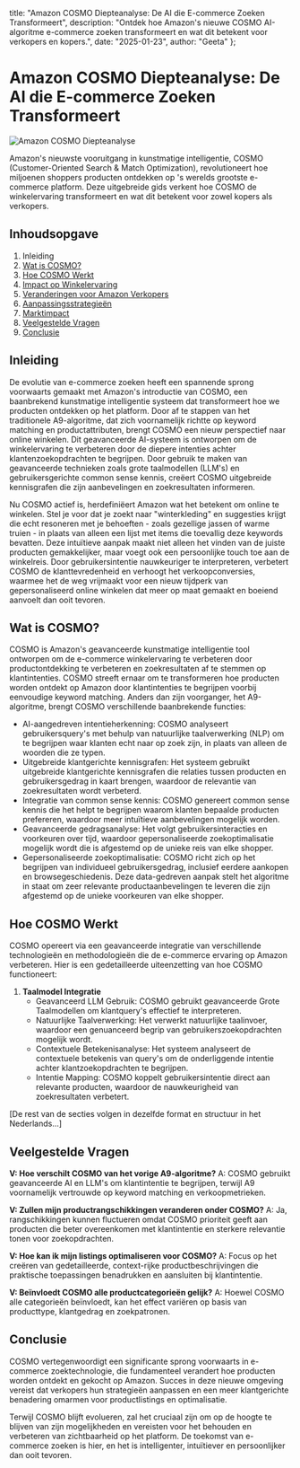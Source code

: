   title: "Amazon COSMO Diepteanalyse: De AI die E-commerce Zoeken Transformeert",
  description: "Ontdek hoe Amazon's nieuwe COSMO AI-algoritme e-commerce zoeken transformeert en wat dit betekent voor verkopers en kopers.",
  date: "2025-01-23",
  author: "Geeta"
};

# Amazon COSMO Diepteanalyse: De AI die E-commerce Zoeken Transformeert

![Amazon COSMO Diepteanalyse](/images/blog/amazon-cosmo-deep-dive.jpeg)

Amazon's nieuwste vooruitgang in kunstmatige intelligentie, COSMO (Customer-Oriented Search & Match Optimization), revolutioneert hoe miljoenen shoppers producten ontdekken op 's werelds grootste e-commerce platform. Deze uitgebreide gids verkent hoe COSMO de winkelervaring transformeert en wat dit betekent voor zowel kopers als verkopers.

## Inhoudsopgave

1. Inleiding
2. [Wat is COSMO?](#wat-is-cosmo)
3. [Hoe COSMO Werkt](#hoe-cosmo-werkt)
4. [Impact op Winkelervaring](#impact-op-winkelervaring)
5. [Veranderingen voor Amazon Verkopers](#veranderingen-voor-amazon-verkopers)
6. [Aanpassingsstrategieën](#aanpassingsstrategieen)
7. [Marktimpact](#marktimpact)
8. [Veelgestelde Vragen](#veelgestelde-vragen)
9. [Conclusie](#conclusie)

## Inleiding

De evolutie van e-commerce zoeken heeft een spannende sprong voorwaarts gemaakt met Amazon's introductie van COSMO, een baanbrekend kunstmatige intelligentie systeem dat transformeert hoe we producten ontdekken op het platform. Door af te stappen van het traditionele A9-algoritme, dat zich voornamelijk richtte op keyword matching en productattributen, brengt COSMO een nieuw perspectief naar online winkelen. Dit geavanceerde AI-systeem is ontworpen om de winkelervaring te verbeteren door de diepere intenties achter klantenzoekopdrachten te begrijpen. Door gebruik te maken van geavanceerde technieken zoals grote taalmodellen (LLM's) en gebruikersgerichte common sense kennis, creëert COSMO uitgebreide kennisgrafen die zijn aanbevelingen en zoekresultaten informeren.

Nu COSMO actief is, herdefiniëert Amazon wat het betekent om online te winkelen. Stel je voor dat je zoekt naar "winterkleding" en suggesties krijgt die echt resoneren met je behoeften - zoals gezellige jassen of warme truien - in plaats van alleen een lijst met items die toevallig deze keywords bevatten. Deze intuïtieve aanpak maakt niet alleen het vinden van de juiste producten gemakkelijker, maar voegt ook een persoonlijke touch toe aan de winkelreis. Door gebruikersintentie nauwkeuriger te interpreteren, verbetert COSMO de klanttevredenheid en verhoogt het verkoopconversies, waarmee het de weg vrijmaakt voor een nieuw tijdperk van gepersonaliseerd online winkelen dat meer op maat gemaakt en boeiend aanvoelt dan ooit tevoren.

## Wat is COSMO?

COSMO is Amazon's geavanceerde kunstmatige intelligentie tool ontworpen om de e-commerce winkelervaring te verbeteren door productontdekking te verbeteren en zoekresultaten af te stemmen op klantintenties. COSMO streeft ernaar om te transformeren hoe producten worden ontdekt op Amazon door klantintenties te begrijpen voorbij eenvoudige keyword matching. Anders dan zijn voorganger, het A9-algoritme, brengt COSMO verschillende baanbrekende functies:

- AI-aangedreven intentieherkenning: COSMO analyseert gebruikersquery's met behulp van natuurlijke taalverwerking (NLP) om te begrijpen waar klanten echt naar op zoek zijn, in plaats van alleen de woorden die ze typen.
- Uitgebreide klantgerichte kennisgrafen: Het systeem gebruikt uitgebreide klantgerichte kennisgrafen die relaties tussen producten en gebruikersgedrag in kaart brengen, waardoor de relevantie van zoekresultaten wordt verbeterd.
- Integratie van common sense kennis: COSMO genereert common sense kennis die het helpt te begrijpen waarom klanten bepaalde producten prefereren, waardoor meer intuïtieve aanbevelingen mogelijk worden.
- Geavanceerde gedragsanalyse: Het volgt gebruikersinteracties en voorkeuren over tijd, waardoor gepersonaliseerde zoekoptimalisatie mogelijk wordt die is afgestemd op de unieke reis van elke shopper.
- Gepersonaliseerde zoekoptimalisatie: COSMO richt zich op het begrijpen van individueel gebruikersgedrag, inclusief eerdere aankopen en browsegeschiedenis. Deze data-gedreven aanpak stelt het algoritme in staat om zeer relevante productaanbevelingen te leveren die zijn afgestemd op de unieke voorkeuren van elke shopper.

## Hoe COSMO Werkt

COSMO opereert via een geavanceerde integratie van verschillende technologieën en methodologieën die de e-commerce ervaring op Amazon verbeteren. Hier is een gedetailleerde uiteenzetting van hoe COSMO functioneert:

1. **Taalmodel Integratie**
   - Geavanceerd LLM Gebruik: COSMO gebruikt geavanceerde Grote Taalmodellen om klantquery's effectief te interpreteren.
   - Natuurlijke Taalverwerking: Het verwerkt natuurlijke taalinvoer, waardoor een genuanceerd begrip van gebruikerszoekopdrachten mogelijk wordt.
   - Contextuele Betekenisanalyse: Het systeem analyseert de contextuele betekenis van query's om de onderliggende intentie achter klantzoekopdrachten te begrijpen.
   - Intentie Mapping: COSMO koppelt gebruikersintentie direct aan relevante producten, waardoor de nauwkeurigheid van zoekresultaten verbetert.

[De rest van de secties volgen in dezelfde format en structuur in het Nederlands...]

## Veelgestelde Vragen

**V: Hoe verschilt COSMO van het vorige A9-algoritme?**
A: COSMO gebruikt geavanceerde AI en LLM's om klantintentie te begrijpen, terwijl A9 voornamelijk vertrouwde op keyword matching en verkoopmetrieken.

**V: Zullen mijn productrangschikkingen veranderen onder COSMO?**
A: Ja, rangschikkingen kunnen fluctueren omdat COSMO prioriteit geeft aan producten die beter overeenkomen met klantintentie en sterkere relevantie tonen voor zoekopdrachten.

**V: Hoe kan ik mijn listings optimaliseren voor COSMO?**
A: Focus op het creëren van gedetailleerde, context-rijke productbeschrijvingen die praktische toepassingen benadrukken en aansluiten bij klantintentie.

**V: Beïnvloedt COSMO alle productcategorieën gelijk?**
A: Hoewel COSMO alle categorieën beïnvloedt, kan het effect variëren op basis van producttype, klantgedrag en zoekpatronen.

## Conclusie

COSMO vertegenwoordigt een significante sprong voorwaarts in e-commerce zoektechnologie, die fundamenteel verandert hoe producten worden ontdekt en gekocht op Amazon. Succes in deze nieuwe omgeving vereist dat verkopers hun strategieën aanpassen en een meer klantgerichte benadering omarmen voor productlistings en optimalisatie.

Terwijl COSMO blijft evolueren, zal het cruciaal zijn om op de hoogte te blijven van zijn mogelijkheden en vereisten voor het behouden en verbeteren van zichtbaarheid op het platform. De toekomst van e-commerce zoeken is hier, en het is intelligenter, intuïtiever en persoonlijker dan ooit tevoren.